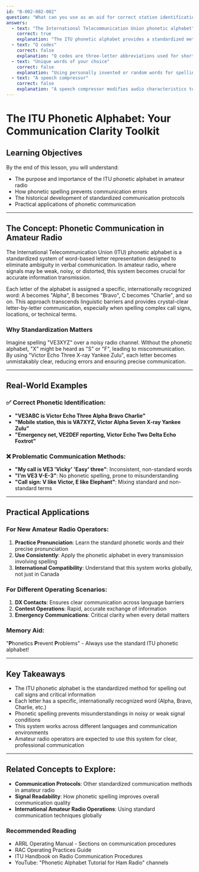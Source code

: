 ```yaml
---
id: "B-002-002-002"
question: "What can you use as an aid for correct station identification when using voice?"
answers:
  - text: "The International Telecommunication Union phonetic alphabet"
    correct: true
    explanation: "The ITU phonetic alphabet provides a standardized method of spelling out call signs and other critical information using universally recognized words that minimize misunderstanding. Each letter is represented by a specific word (Alpha, Bravo, Charlie, etc.) that is easily understood across different languages, accents, and communication conditions, ensuring clear and accurate station identification."
  - text: "Q codes"
    correct: false
    explanation: "Q codes are three-letter abbreviations used for shorthand communication, primarily to convey specific meanings in radio communication. While valuable for operational communication, they are not designed for spelling out call signs or providing precise station identification. Q codes help compress information but do not serve the spelling and clarity function of the phonetic alphabet."
  - text: "Unique words of your choice"
    correct: false
    explanation: "Using personally invented or random words for spelling would introduce confusion and inconsistency. Amateur radio relies on standardized communication protocols to ensure clear, universal understanding. Personal word choices could be misheard, misunderstood, or vary dramatically between operators, compromising effective communication."
  - text: "A speech compressor"
    correct: false
    explanation: "A speech compressor modifies audio characteristics to improve transmitted signal strength and quality, but it does not assist with spelling or station identification. While useful for improving audio intelligibility, it has no role in helping operators clearly communicate their call signs or spell out critical information."
---
```


# The ITU Phonetic Alphabet: Your Communication Clarity Toolkit

## Learning Objectives
By the end of this lesson, you will understand:
- The purpose and importance of the ITU phonetic alphabet in amateur radio
- How phonetic spelling prevents communication errors
- The historical development of standardized communication protocols
- Practical applications of phonetic communication

---

## The Concept: Phonetic Communication in Amateur Radio

The International Telecommunication Union (ITU) phonetic alphabet is a standardized system of word-based letter representation designed to eliminate ambiguity in verbal communication. In amateur radio, where signals may be weak, noisy, or distorted, this system becomes crucial for accurate information transmission.

Each letter of the alphabet is assigned a specific, internationally recognized word: A becomes "Alpha", B becomes "Bravo", C becomes "Charlie", and so on. This approach transcends linguistic barriers and provides crystal-clear letter-by-letter communication, especially when spelling complex call signs, locations, or technical terms.

### Why Standardization Matters

Imagine spelling "VE3XYZ" over a noisy radio channel. Without the phonetic alphabet, "X" might be heard as "S" or "F", leading to miscommunication. By using "Victor Echo Three X-ray Yankee Zulu", each letter becomes unmistakably clear, reducing errors and ensuring precise communication.

---

## Real-World Examples

### ✅ Correct Phonetic Identification:
- **"VE3ABC is Victor Echo Three Alpha Bravo Charlie"**
- **"Mobile station, this is VA7XYZ, Victor Alpha Seven X-ray Yankee Zulu"**
- **"Emergency net, VE2DEF reporting, Victor Echo Two Delta Echo Foxtrot"**

### ❌ Problematic Communication Methods:
- **"My call is VE3 'Vicky' 'Easy' three"**: Inconsistent, non-standard words
- **"I'm VE3 V-E-3"**: No phonetic spelling, prone to misunderstanding
- **"Call sign: V like Victor, E like Elephant"**: Mixing standard and non-standard terms

---

## Practical Applications

### For New Amateur Radio Operators:
1. **Practice Pronunciation**: Learn the standard phonetic words and their precise pronunciation
2. **Use Consistently**: Apply the phonetic alphabet in every transmission involving spelling
3. **International Compatibility**: Understand that this system works globally, not just in Canada

### For Different Operating Scenarios:
1. **DX Contacts**: Ensures clear communication across language barriers
2. **Contest Operations**: Rapid, accurate exchange of information
3. **Emergency Communications**: Critical clarity when every detail matters

### Memory Aid:
"**P**honetics **P**revent **P**roblems" - Always use the standard ITU phonetic alphabet!

---

## Key Takeaways

- The ITU phonetic alphabet is the standardized method for spelling out call signs and critical information
- Each letter has a specific, internationally recognized word (Alpha, Bravo, Charlie, etc.)
- Phonetic spelling prevents misunderstandings in noisy or weak signal conditions
- This system works across different languages and communication environments
- Amateur radio operators are expected to use this system for clear, professional communication

---

## Related Concepts to Explore:
- **Communication Protocols**: Other standardized communication methods in amateur radio
- **Signal Readability**: How phonetic spelling improves overall communication quality
- **International Amateur Radio Operations**: Using standard communication techniques globally

### Recommended Reading
- ARRL Operating Manual - Sections on communication procedures
- RAC Operating Practices Guide
- ITU Handbook on Radio Communication Procedures
- YouTube: "Phonetic Alphabet Tutorial for Ham Radio" channels